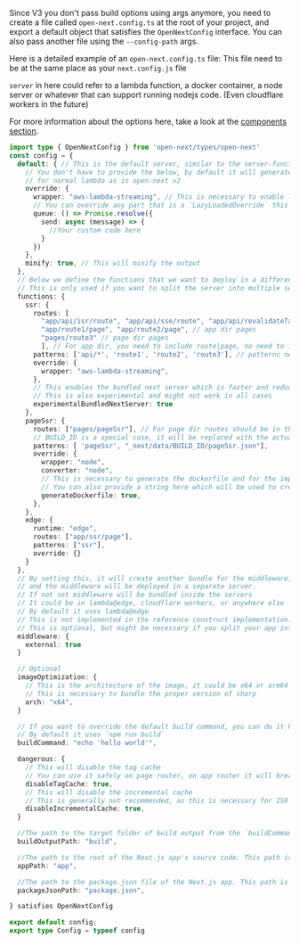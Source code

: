 Since V3 you don't pass build options using args anymore, you need to create a file called `open-next.config.ts` at the root of your project, and export a default object that satisfies the `OpenNextConfig` interface. You can also pass another file using the `--config-path` args.

Here is a detailed example of an `open-next.config.ts` file: 
This file need to be at the same place as your `next.config.js` file

`server` in here could refer to a lambda function, a docker container, a node server or whatever that can support running nodejs code. (Even cloudflare workers in the future)

For more information about the options here, take a look at the [components section](/components/overview).

```ts
import type { OpenNextConfig } from 'open-next/types/open-next'
const config = {
  default: { // This is the default server, similar to the server-function in open-next v2
    // You don't have to provide the below, by default it will generate an output 
    // for normal lambda as in open-next v2
    override: { 
      wrapper: "aws-lambda-streaming", // This is necessary to enable lambda streaming
      // You can override any part that is a `LazyLoadedOverride` this way
      queue: () => Promise.resolve({
        send: async (message) => {
          //Your custom code here
        }
      })
    },
    minify: true, // This will minify the output
  },
  // Below we define the functions that we want to deploy in a different server
  // This is only used if you want to split the server into multiple servers
  functions: { 
    ssr: {
      routes: [
        "app/api/isr/route", "app/api/sse/route", "app/api/revalidateTag/route", // app dir Api routes
        "app/route1/page", "app/route2/page", // app dir pages
        "pages/route3" // page dir pages
        ], // For app dir, you need to include route|page, no need to include layout or loading
      patterns: ['api/*', 'route1', 'route2', 'route3'], // patterns needs to be in a cloudfront compatible format, this will be used to generate the output
      override: {
        wrapper: "aws-lambda-streaming",
      },
      // This enables the bundled next server which is faster and reduce the size of the server
      // This is also experimental and might not work in all cases
      experimentalBundledNextServer: true 
    },
    pageSsr: {
      routes: ["pages/pageSsr"], // For page dir routes should be in the form `pages/${route}` without the extension, it should match the filesystem
      // BUILD_ID is a special case, it will be replaced with the actual build id
      patterns: [ 'pageSsr', "_next/data/BUILD_ID/pageSsr.json"],
      override: {
        wrapper: "node",
        converter: "node",
        // This is necessary to generate the dockerfile and for the implementation to know that it needs to deploy on docker
        // You can also provide a string here which will be used to create the dockerfile
        generateDockerfile: true,
      },
    },
    edge: {
      runtime: "edge",
      routes: ["app/ssr/page"],
      patterns: ["ssr"],
      override: {}
    }    
  },
  // By setting this, it will create another bundle for the middleware, 
  // and the middleware will be deployed in a separate server. 
  // If not set middleware will be bundled inside the servers
  // It could be in lambda@edge, cloudflare workers, or anywhere else
  // By default it uses lambda@edge
  // This is not implemented in the reference construct implementation.
  // This is optional, but might be necessary if you split your app into multiple servers
  middleware: {
    external: true 
  }

  // Optional
  imageOptimization: {
    // This is the architecture of the image, it could be x64 or arm64
    // This is necessary to bundle the proper version of sharp
    arch: "x64", 
  }

  // If you want to override the default build command, you can do it here
  // By default it uses `npm run build`
  buildCommand: "echo 'hello world'",

  dangerous: {
    // This will disable the tag cache
    // You can use it safely on page router, on app router it will break revalidateTag and revalidatePath
    disableTagCache: true, 
    // This will disable the incremental cache
    // This is generally not recommended, as this is necessary for ISR AND SSG routes as well as the fetch cache
    disableIncrementalCache: true, 
  }

  //The path to the target folder of build output from the `buildCommand` option (the path which will contain the `.next` and `.open-next` folders). This path is relative from the current process.cwd() - Optional default to "."
  buildOutputPath: "build", 

  //The path to the root of the Next.js app's source code. This path is relative from the current process.cwd(). - Optional default to "."
  appPath: "app",

  //The path to the package.json file of the Next.js app. This path is relative from the current process.cwd(). - Optional
  packageJsonPath: "package.json",

} satisfies OpenNextConfig

export default config;
export type Config = typeof config
```